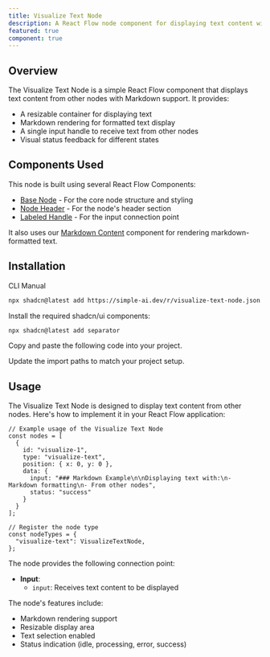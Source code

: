 ```yaml
---
title: Visualize Text Node
description: A React Flow node component for displaying text content with Markdown support and a resizable interface
featured: true
component: true
---
```


<ComponentPreview name="visualize-text-node-demo" description="An example of a Visualize Text node displaying formatted markdown content" />

## Overview

The Visualize Text Node is a simple React Flow component that displays text content from other nodes with Markdown support. It provides:

- A resizable container for displaying text
- Markdown rendering for formatted text display
- A single input handle to receive text from other nodes
- Visual status feedback for different states

## Components Used

This node is built using several React Flow Components:
- [Base Node](https://reactflow.dev/components/nodes/base-node) - For the core node structure and styling
- [Node Header](https://reactflow.dev/components/nodes/node-header) - For the node's header section
- [Labeled Handle](https://reactflow.dev/components/handles/labeled-handle) - For the input connection point

It also uses our [Markdown Content](/docs/components/markdown-content) component for rendering markdown-formatted text.

## Installation

<Tabs defaultValue="cli">

<TabsList>
  <TabsTrigger value="cli">CLI</TabsTrigger>
  <TabsTrigger value="manual">Manual</TabsTrigger>
</TabsList>

<TabsContent value="cli">

```bash
npx shadcn@latest add https://simple-ai.dev/r/visualize-text-node.json
```

</TabsContent>

<TabsContent value="manual">

<Steps>

<Step>Install the required shadcn/ui components:</Step>

```bash
npx shadcn@latest add separator
```

<Step>Copy and paste the following code into your project.</Step>

<ComponentSource name="visualize-text-node" />

<Step>Update the import paths to match your project setup.</Step>

</Steps>

</TabsContent>

</Tabs>

## Usage

The Visualize Text Node is designed to display text content from other nodes. Here's how to implement it in your React Flow application:

```tsx
// Example usage of the Visualize Text Node
const nodes = [
  {
    id: "visualize-1",
    type: "visualize-text",
    position: { x: 0, y: 0 },
    data: {
      input: "### Markdown Example\n\nDisplaying text with:\n- Markdown formatting\n- From other nodes",
      status: "success"
    }
  }
];

// Register the node type
const nodeTypes = {
  "visualize-text": VisualizeTextNode,
};
```

The node provides the following connection point:

- **Input**:
  - `input`: Receives text content to be displayed

The node's features include:
- Markdown rendering support
- Resizable display area
- Text selection enabled
- Status indication (idle, processing, error, success)
